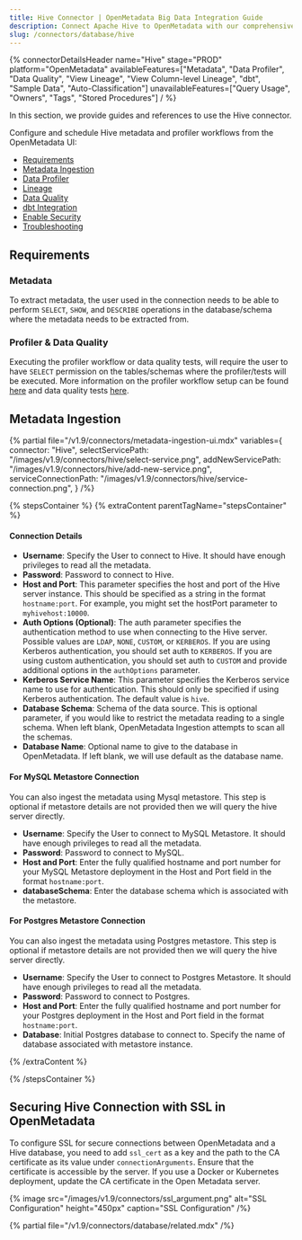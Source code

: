 ```yaml
---
title: Hive Connector | OpenMetadata Big Data Integration Guide
description: Connect Apache Hive to OpenMetadata with our comprehensive database connector guide. Setup instructions, configuration options, and metadata extraction steps.
slug: /connectors/database/hive
---
```







{% connectorDetailsHeader
name="Hive"
stage="PROD"
platform="OpenMetadata"
availableFeatures=["Metadata", "Data Profiler", "Data Quality", "View Lineage", "View Column-level Lineage", "dbt", "Sample Data", "Auto-Classification"]
unavailableFeatures=["Query Usage", "Owners", "Tags", "Stored Procedures"]
/ %}


In this section, we provide guides and references to use the Hive connector.

Configure and schedule Hive metadata and profiler workflows from the OpenMetadata UI:
- [Requirements](#requirements)
- [Metadata Ingestion](#metadata-ingestion)
- [Data Profiler](/how-to-guides/data-quality-observability/profiler/workflow)
- [Lineage](/how-to-guides/data-lineage/workflow)
- [Data Quality](/how-to-guides/data-quality-observability/quality)
- [dbt Integration](/connectors/ingestion/workflows/dbt)
- [Enable Security](#securing-hive-connection-with-ssl-in-openmetadata)
- [Troubleshooting](/connectors/database/hive/troubleshooting)

<IngestionModeTiles yamlPath="/snippets/connectors/database/hive/yaml" />

## Requirements

### Metadata

To extract metadata, the user used in the connection needs to be able to perform `SELECT`, `SHOW`, and `DESCRIBE` operations in the database/schema where the metadata needs to be extracted from.

### Profiler & Data Quality
Executing the profiler workflow or data quality tests, will require the user to have `SELECT` permission on the tables/schemas where the profiler/tests will be executed. More information on the profiler workflow setup can be found [here](/how-to-guides/data-quality-observability/profiler/workflow) and data quality tests [here](/how-to-guides/data-quality-observability/quality).

## Metadata Ingestion

{% partial 
  file="/v1.9/connectors/metadata-ingestion-ui.mdx" 
  variables={
    connector: "Hive", 
    selectServicePath: "/images/v1.9/connectors/hive/select-service.png",
    addNewServicePath: "/images/v1.9/connectors/hive/add-new-service.png",
    serviceConnectionPath: "/images/v1.9/connectors/hive/service-connection.png",
} 
/%}

{% stepsContainer %}
{% extraContent parentTagName="stepsContainer" %}

#### Connection Details

- **Username**: Specify the User to connect to Hive. It should have enough privileges to read all the metadata.
- **Password**: Password to connect to Hive.
- **Host and Port**: This parameter specifies the host and port of the Hive server instance. This should be specified as a string in the format `hostname:port`. For example, you might set the hostPort parameter to `myhivehost:10000`.
- **Auth Options (Optional)**: The auth parameter specifies the authentication method to use when connecting to the Hive server. Possible values are `LDAP`, `NONE`, `CUSTOM`, or `KERBEROS`. If you are using Kerberos authentication, you should set auth to `KERBEROS`. If you are using custom authentication, you should set auth to `CUSTOM` and provide additional options in the `authOptions` parameter.
- **Kerberos Service Name**: This parameter specifies the Kerberos service name to use for authentication. This should only be specified if using Kerberos authentication. The default value is `hive`.
- **Database Schema**: Schema of the data source. This is optional parameter, if you would like to restrict the metadata reading to a single schema. When left blank, OpenMetadata Ingestion attempts to scan all the schemas.
- **Database Name**: Optional name to give to the database in OpenMetadata. If left blank, we will use default as the database name.


#### For MySQL Metastore Connection

You can also ingest the metadata using Mysql metastore. This step is optional if metastore details are not provided then we will query the hive server directly.

- **Username**: Specify the User to connect to MySQL Metastore. It should have enough privileges to read all the metadata.
- **Password**: Password to connect to MySQL.
- **Host and Port**: Enter the fully qualified hostname and port number for your MySQL Metastore deployment in the Host and Port field in the format `hostname:port`.
- **databaseSchema**: Enter the database schema which is associated with the metastore.

<AdvancedConfiguration />

#### For Postgres Metastore Connection

You can also ingest the metadata using Postgres metastore. This step is optional if metastore details are not provided then we will query the hive server directly.

- **Username**: Specify the User to connect to Postgres Metastore. It should have enough privileges to read all the metadata.
- **Password**: Password to connect to Postgres.
- **Host and Port**: Enter the fully qualified hostname and port number for your Postgres deployment in the Host and Port field in the format `hostname:port`.
- **Database**: Initial Postgres database to connect to. Specify the name of database associated with metastore instance.

<AdvancedConfiguration />


<AdvancedConfiguration />

{% /extraContent %}

<TestConnection />

<ConfigureIngestion />

<IngestionScheduleAndDeploy />

{% /stepsContainer %}

## Securing Hive Connection with SSL in OpenMetadata

To configure SSL for secure connections between OpenMetadata and a Hive database, you need to add `ssl_cert` as a key and the path to the CA certificate as its value under `connectionArguments`. Ensure that the certificate is accessible by the server. If you use a Docker or Kubernetes deployment, update the CA certificate in the Open Metadata server.

{% image
  src="/images/v1.9/connectors/ssl_argument.png"
  alt="SSL Configuration"
  height="450px"
  caption="SSL Configuration" /%}

{% partial file="/v1.9/connectors/database/related.mdx" /%}
